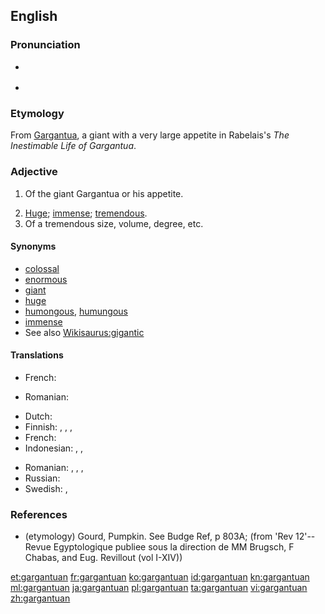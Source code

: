 ==English==

===Pronunciation===
* {{a|UK}} {{IPA|/ˈɡɑː(ɹ)ˌɡæn.tjʊu.æn/|/ˈɡɑː(ɹ)ˌɡænt.jʊuæn/|lang=en}}
* {{audio|Gargantuan-en-US-pronunciation.ogg|Audio (US)|lang=en}}

===Etymology===
From [[Gargantua]], a giant with a very large appetite in Rabelais's ''The Inestimable Life of Gargantua''.

===Adjective===
{{en-adj}}

# {{label|en|obsolete}} Of the giant Gargantua or his appetite.
# [[huge|Huge]]; [[immense]]; [[tremendous]].
# Of a tremendous size, volume, degree, etc.

====Synonyms====
* [[colossal]]
* [[enormous]]
* [[giant]]
* [[huge]]
* [[humongous]], [[humungous]]
* [[immense]]
* See also [[Wikisaurus:gigantic]]

====Translations====
{{trans-top|of the giant Gargantua or his appetite}}
* French: {{t+|fr|gargantuesque}}
{{trans-mid}}
* Romanian: {{t|ro|gargantuesc}}
{{trans-bottom}}

{{trans-top|huge}}
* Dutch: {{t+|nl|immens}}
* Finnish: {{t+|fi|valtava}}, {{t+|fi|jättiläismäinen}}, {{t+|fi|jättimäinen}}, {{t+|fi|suunnaton}}
* French: {{t+|fr|gargantuesque}}
* Indonesian: {{t+|id|besar}}, {{t+|id|raksasa}}, {{t|id|luar biasa}}
{{trans-mid}}
* Romanian: {{t+|ro|imens}}, {{t+|ro|enorm}}, {{t+|ro|uriaș}}, {{t+|ro|colosal}}
* Russian: {{t+|ru|гига́нтский}}
* Swedish: {{t+|sv|gigantisk}}, {{t+|sv|enorm}}
{{trans-bottom}}

===References===
* (etymology) Gourd, Pumpkin. See Budge Ref, p 803A; (from 'Rev 12'--Revue Egyptologique publiee sous la direction de MM Brugsch, F Chabas, and Eug. Revillout (vol I-XIV))

[[et:gargantuan]]
[[fr:gargantuan]]
[[ko:gargantuan]]
[[id:gargantuan]]
[[kn:gargantuan]]
[[ml:gargantuan]]
[[ja:gargantuan]]
[[pl:gargantuan]]
[[ta:gargantuan]]
[[vi:gargantuan]]
[[zh:gargantuan]]